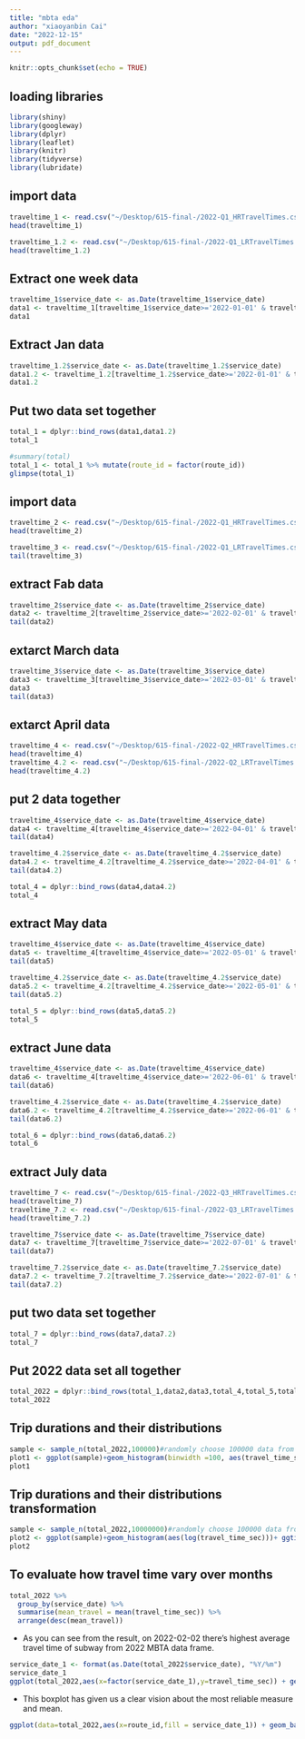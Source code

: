 ```yaml
---
title: "mbta eda"
author: "xiaoyanbin Cai"
date: "2022-12-15"
output: pdf_document
---
```


```r
knitr::opts_chunk$set(echo = TRUE)
```


## loading libraries
```r
library(shiny)
library(googleway)
library(dplyr)
library(leaflet)
library(knitr)
library(tidyverse)
library(lubridate)
```

## import data
```r
traveltime_1 <- read.csv("~/Desktop/615-final-/2022-Q1_HRTravelTimes.csv")
head(traveltime_1)

traveltime_1.2 <- read.csv("~/Desktop/615-final-/2022-Q1_LRTravelTimes.csv")
head(traveltime_1.2)
```

## Extract one week data 
```r
traveltime_1$service_date <- as.Date(traveltime_1$service_date)
data1 <- traveltime_1[traveltime_1$service_date>='2022-01-01' & traveltime_1$service_date<='2022-01-07',]
data1
```

## Extract Jan data
```r
traveltime_1.2$service_date <- as.Date(traveltime_1.2$service_date)
data1.2 <- traveltime_1.2[traveltime_1.2$service_date>='2022-01-01' & traveltime_1.2$service_date<='2022-01-07',]
data1.2
```

## Put two data set together
```r
total_1 = dplyr::bind_rows(data1,data1.2)
total_1

#summary(total)
total_1 <- total_1 %>% mutate(route_id = factor(route_id))
glimpse(total_1)
```

## import data
```r
traveltime_2 <- read.csv("~/Desktop/615-final-/2022-Q1_HRTravelTimes.csv")
head(traveltime_2)

traveltime_3 <- read.csv("~/Desktop/615-final-/2022-Q1_LRTravelTimes.csv")
tail(traveltime_3)
```

## extract Fab data
```r
traveltime_2$service_date <- as.Date(traveltime_2$service_date)
data2 <- traveltime_2[traveltime_2$service_date>='2022-02-01' & traveltime_2$service_date<='2022-02-07',]
tail(data2)
```

## extarct March data
```r
traveltime_3$service_date <- as.Date(traveltime_3$service_date)
data3 <- traveltime_3[traveltime_3$service_date>='2022-03-01' & traveltime_3$service_date<='2022-03-07',]
data3
tail(data3)
```

## extarct April data
```r
traveltime_4 <- read.csv("~/Desktop/615-final-/2022-Q2_HRTravelTimes.csv")
head(traveltime_4)
traveltime_4.2 <- read.csv("~/Desktop/615-final-/2022-Q2_LRTravelTimes.csv")
head(traveltime_4.2)
```

## put 2 data together
```r
traveltime_4$service_date <- as.Date(traveltime_4$service_date)
data4 <- traveltime_4[traveltime_4$service_date>='2022-04-01' & traveltime_4$service_date<='2022-04-07',]
tail(data4)

traveltime_4.2$service_date <- as.Date(traveltime_4.2$service_date)
data4.2 <- traveltime_4.2[traveltime_4.2$service_date>='2022-04-01' & traveltime_4.2$service_date<='2022-04-07',]
tail(data4.2)
```

```r
total_4 = dplyr::bind_rows(data4,data4.2)
total_4
```

## extract May data
```r
traveltime_4$service_date <- as.Date(traveltime_4$service_date)
data5 <- traveltime_4[traveltime_4$service_date>='2022-05-01' & traveltime_4$service_date<='2022-05-07',]
tail(data5)

traveltime_4.2$service_date <- as.Date(traveltime_4.2$service_date)
data5.2 <- traveltime_4.2[traveltime_4.2$service_date>='2022-05-01' & traveltime_4.2$service_date<='2022-05-07',]
tail(data5.2)
```

```r
total_5 = dplyr::bind_rows(data5,data5.2)
total_5
```

## extract June data

```r
traveltime_4$service_date <- as.Date(traveltime_4$service_date)
data6 <- traveltime_4[traveltime_4$service_date>='2022-06-01' & traveltime_4$service_date<='2022-06-07',]
tail(data6)

traveltime_4.2$service_date <- as.Date(traveltime_4.2$service_date)
data6.2 <- traveltime_4.2[traveltime_4.2$service_date>='2022-06-01' & traveltime_4.2$service_date<='2022-06-07',]
tail(data6.2)
```

```r
total_6 = dplyr::bind_rows(data6,data6.2)
total_6
```

## extract July data

```r
traveltime_7 <- read.csv("~/Desktop/615-final-/2022-Q3_HRTravelTimes.csv")
head(traveltime_7)
traveltime_7.2 <- read.csv("~/Desktop/615-final-/2022-Q3_LRTravelTimes.csv")
head(traveltime_7.2)
```

```r
traveltime_7$service_date <- as.Date(traveltime_7$service_date)
data7 <- traveltime_7[traveltime_7$service_date>='2022-07-01' & traveltime_7$service_date<='2022-07-07',]
tail(data7)

traveltime_7.2$service_date <- as.Date(traveltime_7.2$service_date)
data7.2 <- traveltime_7.2[traveltime_7.2$service_date>='2022-07-01' & traveltime_7.2$service_date<='2022-07-07',]
tail(data7.2)
```


## put two data set together
```r
total_7 = dplyr::bind_rows(data7,data7.2)
total_7
```

## Put 2022 data set all together
```r
total_2022 = dplyr::bind_rows(total_1,data2,data3,total_4,total_5,total_6,total_7)
total_2022
```

## Trip durations and their distributions
```r
sample <- sample_n(total_2022,100000)#randomly choose 100000 data from total data set
plot1 <- ggplot(sample)+geom_histogram(binwidth =100, aes(travel_time_sec))+ ggtitle("Fig 1.trip durations and their distribution") + ylab ("count") + xlab("trip duration")
plot1
```

## Trip durations and their distributions transformation
```r
sample <- sample_n(total_2022,10000000)#randomly choose 100000 data from total data set
plot2 <- ggplot(sample)+geom_histogram(aes(log(travel_time_sec)))+ ggtitle("Fig 2.trip durations and their distribution after transformation") + ylab ("frequenct of trips") + xlab("log trip duration")+ xlim(2,10)
plot2 
```

## To evaluate how travel time vary over months
```r
total_2022 %>%
  group_by(service_date) %>%
  summarise(mean_travel = mean(travel_time_sec)) %>%
  arrange(desc(mean_travel))
```
* As you can see from the result, on 2022-02-02 there's highest average travel time of subway from 2022 MBTA data frame.


```r
service_date_1 <- format(as.Date(total_2022$service_date), "%Y/%m")
service_date_1
ggplot(total_2022,aes(x=factor(service_date_1),y=travel_time_sec)) + geom_boxplot() + labs(x="date",y="travel time")
```
* This boxplot has given us a clear vision about the most reliable measure and mean.

```r
ggplot(data=total_2022,aes(x=route_id,fill = service_date_1)) + geom_bar()
```



